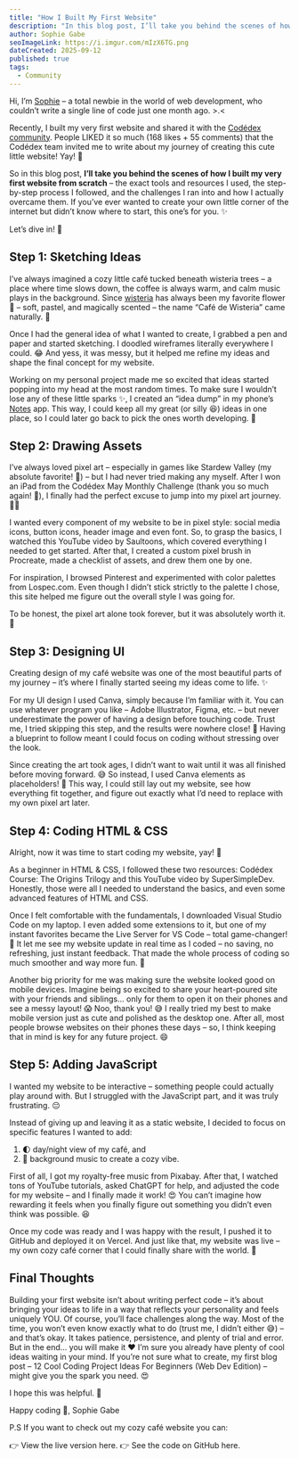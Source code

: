 ```yaml
---
title: "How I Built My First Website"
description: "In this blog post, I’ll take you behind the scenes of how I built my very first website from scratch – the exact tools and resources I used, the step-by-step process I followed, and the challenges I ran into and how I actually overcame them. ✨"
author: Sophie Gabe
seoImageLink: https://i.imgur.com/mIzX6TG.png
dateCreated: 2025-09-12
published: true
tags:
  - Community
---
```


Hi, I’m [Sophie](https://www.codedex.io/@MarSianer) – a total newbie in the world of web development, who couldn’t write a single line of code just one month ago. >.<

Recently, I built my very first website and shared it with the [Codédex community](https://codedex.io/community). People LIKED it so much (168 likes + 55 comments) that the Codédex team invited me to write about my journey of creating this cute little website! Yay! 🥳

So in this blog post, **I’ll take you behind the scenes of how I built my very first website from scratch** – the exact tools and resources I used, the step-by-step process I followed, and the challenges I ran into and how I actually overcame them. If you’ve ever wanted to create your own little corner of the internet but didn’t know where to start, this one’s for you. ✨

Let’s dive in! 🤿

## Step 1: Sketching Ideas

I’ve always imagined a cozy little café tucked beneath wisteria trees – a place where time slows down, the coffee is always warm, and calm music plays in the background. Since [wisteria](https://en.wikipedia.org/wiki/Wisteria) has always been my favorite flower 🌺 – soft, pastel, and magically scented – the name “Café de Wisteria” came naturally. 🥰

Once I had the general idea of what I wanted to create, I grabbed a pen and paper and started sketching. I doodled wireframes literally everywhere I could. 😂 And yess, it was messy, but it helped me refine my ideas and shape the final concept for my website.

Working on my personal project made me so excited that ideas started popping into my head at the most random times. To make sure I wouldn’t lose any of these little sparks ✨, I created an “idea dump” in my phone’s [Notes](https://apps.apple.com/us/app/notes/id1110145109) app. This way, I could keep all my great (or silly 😆) ideas in one place, so I could later go back to pick the ones worth developing. 🥰

## Step 2: Drawing Assets

I’ve always loved pixel art – especially in games like Stardew Valley (my absolute favorite! 🤩) – but I had never tried making any myself.  After I won an iPad from the Codédex May Monthly Challenge (thank you so much again! 🙏), I finally had the perfect excuse to jump into my pixel art journey. 💃🏽

I wanted every component of my website to be in pixel style: social media icons, button icons, header image and even font. So, to grasp the basics, I watched this YouTube video by Saultoons, which covered everything I needed to get started. After that, I created a custom pixel brush in Procreate, made a checklist of assets, and drew them one by one. 

For inspiration, I browsed Pinterest and experimented with color palettes from Lospec.com. Even though I didn’t stick strictly to the palette I chose, this site helped me figure out the overall style I was going for.

To be honest, the pixel art alone took forever, but it was absolutely worth it. 🤩

## Step 3: Designing UI

Creating design of my café website was one of the most beautiful parts of my journey – it’s where I finally started seeing my ideas come to life. ✨

For my UI design I used Canva, simply because I’m familiar with it. You can use whatever program you like – Adobe Illustrator, Figma, etc. – but never underestimate the power of having a design before touching code. Trust me, I tried skipping this step, and the results were nowhere close! 🤣 Having a blueprint to follow meant I could focus on coding without stressing over the look. 

Since creating the art took ages, I didn’t want to wait until it was all finished before moving forward. 😅 So instead, I used Canva elements as placeholders! 🤗 This way, I could still lay out my website, see how everything fit together, and figure out exactly what I’d need to replace with my own pixel art later.

## Step 4: Coding HTML & CSS

Alright, now it was time to start coding my website, yay! 🥳

As a beginner in HTML & CSS, I followed these two resources: Codédex Course: The Origins Trilogy and this YouTube video by SuperSimpleDev. Honestly, those were all I needed to understand the basics, and even some advanced features of HTML and CSS.

Once I felt comfortable with the fundamentals, I downloaded Visual Studio Code on my laptop. I even added some extensions to it, but one of my instant favorites became the Live Server for VS Code – total game-changer! 🤩 It let me see my website update in real time as I coded – no saving, no refreshing, just instant feedback. That made the whole process of coding so much smoother and way more fun. 🥰

Another big priority for me was making sure the website looked good on mobile devices. Imagine being so excited to share your heart-poured site with your friends and siblings… only for them to open it on their phones and see a messy layout! 😱 Noo, thank you! 😅 I really tried my best to make mobile version just as cute and polished as the desktop one. After all, most people browse websites on their phones these days – so, I think keeping that in mind is key for any future project. 😄

## Step 5: Adding JavaScript

I wanted my website to be interactive – something people could actually play around with. But I struggled with the JavaScript part, and it was truly frustrating. 😔 

Instead of giving up and leaving it as a static website, I decided to focus on specific features I wanted to add:

1. 🌓 day/night view of my café, and
2. 🎵 background music to create a cozy vibe.

First of all, I got my royalty-free music from Pixabay. After that, I watched tons of YouTube tutorials, asked ChatGPT for help, and adjusted the code for my website – and I finally made it work! 😍 You can’t imagine how rewarding it feels when you finally figure out something you didn’t even think was possible. 😆

Once my code was ready and I was happy with the result, I pushed it to GitHub and deployed it on Vercel. And just like that, my website was live – my own cozy café corner that I could finally share with the world. 💃

## Final Thoughts

Building your first website isn’t about writing perfect code – it’s about bringing your ideas to life in a way that reflects your personality and feels uniquely YOU.
Of course, you’ll face challenges along the way. Most of the time, you won’t even know exactly what to do (trust me, I didn’t either 😅) – and that’s okay. It takes patience, persistence, and plenty of trial and error. But in the end… you will make it ❤️
I’m sure you already have plenty of cool ideas waiting in your mind. If you’re not sure what to create, my first blog post – 12 Cool Coding Project Ideas For Beginners (Web Dev Edition) – might give you the spark you need. 😍

I hope this was helpful. 💖

Happy coding 🌺,
Sophie Gabe

P.S If you want to check out my cozy café website you can:

👉 View the live version here.
👉 See the code on GitHub here.
